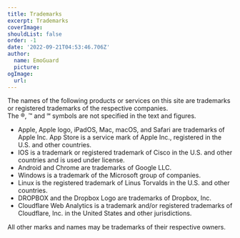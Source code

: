 ```yaml
---
title: Trademarks
excerpt: Trademarks
coverImage:
shouldList: false
order: -1
date: '2022-09-21T04:53:46.706Z'
author:
  name: EmoGuard
  picture:
ogImage:
  url:
---
```


The names of the following products or services on this site are trademarks or registered trademarks of the respective companies.  
The ®, ™ and ℠ symbols are not specified in the text and figures.

- Apple, Apple logo, iPadOS, Mac, macOS, and Safari are trademarks of Apple Inc. App Store is a service mark of Apple Inc., registered in the U.S. and other countries.
- IOS is a trademark or registered trademark of Cisco in the U.S. and other countries and is used under license.
- Android and Chrome are trademarks of Google LLC.
- Windows is a trademark of the Microsoft group of companies.
- Linux is the registered trademark of Linus Torvalds in the U.S. and other countries.
- DROPBOX and the Dropbox Logo are trademarks of Dropbox, Inc.
- Cloudflare Web Analytics is a trademark and/or registered trademarks of Cloudflare, Inc. in the United States and other jurisdictions.

All other marks and names may be trademarks of their respective owners.
